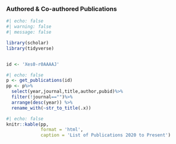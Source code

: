 ### Authored & Co-authored Publications

```r
#| echo: false
#| warning: false
#| message: false

library(scholar)
library(tidyverse)


id <- 'Xes0-r0AAAAJ'
```

```r
#| echo: false
p <- get_publications(id)
pp <- p%>%
  select(year,journal,title,author,pubid)%>%
  filter(!journal=="")%>%
  arrange(desc(year)) %>%
  rename_with(~str_to_title(.x))
```

```r
#| echo: false
knitr::kable(pp, 
             format = 'html', 
             caption = 'List of Publications 2020 to Present')
```
